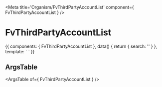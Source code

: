 
<Meta title='Organism/FvThirdPartyAccountList' component={ FvThirdPartyAccountList } />

# FvThirdPartyAccountList

<Canvas>
<Story name='Common' height='150px'>{{
  components: { FvThirdPartyAccountList },
  data() {
    return {
      search: ''
    }
  },
  template: `<FvThirdPartyAccountList
    :search="search"
  >
  </FvThirdPartyAccountList>`
}}</Story>
</Canvas>

## ArgsTable

<ArgsTable of={ FvThirdPartyAccountList } />
